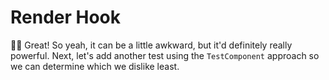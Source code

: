 # Render Hook

👨‍💼 Great! So yeah, it can be a little awkward, but it'd definitely really
powerful. Next, let's add another test using the `TestComponent` approach so we
can determine which we dislike least.
